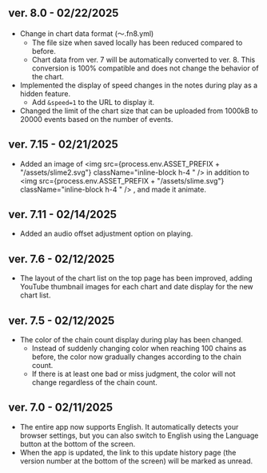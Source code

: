 
## ver. 8.0 - 02/22/2025

- Change in chart data format (〜.fn8.yml)
  - The file size when saved locally has been reduced compared to before.
  - Chart data from ver. 7 will be automatically converted to ver. 8. This conversion is 100% compatible and does not change the behavior of the chart.
- Implemented the display of speed changes in the notes during play as a hidden feature.
  - Add `&speed=1` to the URL to display it.
- Changed the limit of the chart size that can be uploaded from 1000kB to 20000 events based on the number of events.

## ver. 7.15 - 02/21/2025

- Added an image of <img src={process.env.ASSET_PREFIX + "/assets/slime2.svg"} className="inline-block h-4 " /> in addition to <img src={process.env.ASSET_PREFIX + "/assets/slime.svg"} className="inline-block h-4 " /> , and made it animate.

## ver. 7.11 - 02/14/2025

- Added an audio offset adjustment option on playing.

## ver. 7.6 - 02/12/2025

- The layout of the chart list on the top page has been improved, adding YouTube thumbnail images for each chart and date display for the new chart list.

## ver. 7.5 - 02/12/2025

- The color of the chain count display during play has been changed.
  - Instead of suddenly changing color when reaching 100 chains as before, the color now gradually changes according to the chain count.
  - If there is at least one bad or miss judgment, the color will not change regardless of the chain count.

## ver. 7.0 - 02/11/2025

- The entire app now supports English. It automatically detects your browser settings, but you can also switch to English using the <Translate className="inline-block align-middle" /> Language button at the bottom of the screen.
- When the app is updated, the link to this update history page (the version number at the bottom of the screen) will be marked as unread.
